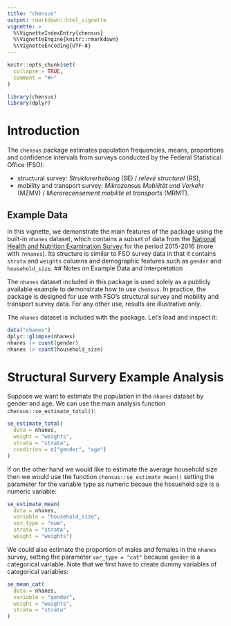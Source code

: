 ```yaml
---
title: "chensus"
output: rmarkdown::html_vignette
vignette: >
  %\VignetteIndexEntry{chensus}
  %\VignetteEngine{knitr::rmarkdown}
  %\VignetteEncoding{UTF-8}
---
```


```r
knitr::opts_chunk$set(
  collapse = TRUE,
  comment = "#>"
)
```


```r
library(chensus)
library(dplyr)
```

# Introduction

The `chensus` package estimates population frequencies, means,
proportions and confidence intervals from surveys conducted by
the Federal Statistical Office (FSO):

-   structural survey: *Strukturerhebung* (SE) / *relevé structurel* (RS),
-   mobility and transport survey: *Mikrozensus Mobilität und Verkehr*
    (MZMV) / *Microrecensement mobilité et transports* (MRMT).

## Example Data

In this vignette, we demonstrate the main features of the package using the built-in `nhanes` dataset, which contains a subset of data from the [National Health and Nutrition Examination Survey](https://wwwn.cdc.gov/Nchs/Nhanes/2015-2016/DEMO_I.htm) for the period 2015-2016 (more with `?nhanes`). Its structure is similar to FSO survey data in that it contains `strata` and `weights` columns and demographic features such as `gender` and `household_size`. 
## Notes on Example Data and Interpretation

The `nhanes` dataset included in this package is used solely as a publicly available example to demonstrate how to use `chensus`. In practice, the package is designed for use with FSO's structural survey and mobility and transport survey data. For any other use, results are illustrative only.

The `nhanes` dataset is included with the package. Let's load and inspect it:
```r
data("nhanes")
dplyr::glimpse(nhanes)
nhanes |> count(gender)
nhanes |> count(household_size)
```
# Structural Survery Example Analysis

Suppose we want to estimate the population in the `nhanes` dataset by gender and age. We can use the main analysis function `chensus::se_estimate_total()`:

```r
se_estimate_total(
  data = nhanes,
  weight = "weights",
  strata = "strata",
  condition = c("gender", "age")
)
```
If on the other hand we would like to estimate the average household size then we would use the function `chensus::se_estimate_mean()` setting the parameter for the variable type as numeric becaue the hosuehold size is a numeric variable:

```r
se_estimate_mean(
  data = nhanes, 
  variable = "household_size", 
  var_type = "num", 
  strata = "strata",
  weight = "weights")
```

We could also estimate the proportion of males and females in the `nhanes` survey, setting the parameter `var_type = "cat"` because `gender` is a categorical variable. Note that we first have to create dummy variables of categorical variables:

```r
se_mean_cat(
  data = nhanes,
  variable = "gender",
  weight = "weights",
  strata = "strata"
)
```



